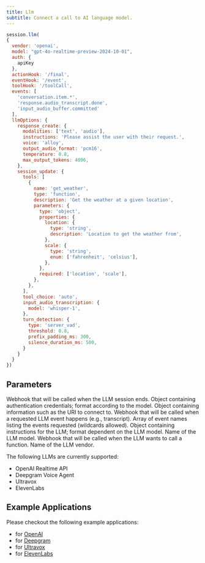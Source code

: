 ```yaml
---
title: Llm
subtitle: Connect a call to AI language model.  
---
```


```js maxLines=100
session.llm(
{
  vendor: 'openai',
  model: "gpt-4o-realtime-preview-2024-10-01",
  auth: {
    apiKey
  },
  actionHook: '/final',
  eventHook: '/event',
  toolHook: '/toolCall',
  events: [
    'conversation.item.*',
    'response.audio_transcript.done',
    'input_audio_buffer.committed'
  ],
  llmOptions: {
    response_create: {
      modalities: ['text', 'audio'],
      instructions: 'Please assist the user with their request.',
      voice: 'alloy',
      output_audio_format: 'pcm16',
      temperature: 0.8,
      max_output_tokens: 4096,
    },
    session_update: {
      tools: [
        {
          name: 'get_weather',
          type: 'function',
          description: 'Get the weather at a given location',
          parameters: {
            type: 'object',
            properties: {
              location: {
                type: 'string',
                description: 'Location to get the weather from',
              },
              scale: {
                type: 'string',
                enum: ['fahrenheit', 'celsius'],
              },
            },
            required: ['location', 'scale'],
          },
        },
      ],
      tool_choice: 'auto',
      input_audio_transcription: {
        model: 'whisper-1',
      },
      turn_detection: {
        type: 'server_vad',
        threshold: 0.8,
        prefix_padding_ms: 300,
        silence_duration_ms: 500,
      }
    }
  }
})
```

## Parameters

<ParamField path="actionHook" type="string" required={false}>
  Webhook that will be called when the LLM session ends.
</ParamField>

<ParamField path="auth" type="object" required={false}>
  Object containing authentication credentials; format according to the model.
</ParamField>

<ParamField path="connectOptions" type="object" required={false}>
  Object containing information such as the URI to connect to.
</ParamField>

<ParamField path="eventHook" type="string" required={false}>
  Webhook that will be called when a requested LLM event happens (e.g., transcript).
</ParamField>

<ParamField path="events" type="array" required={false}>
  Array of event names listing the events requested (wildcards allowed).
</ParamField>

<ParamField path="llmOptions" type="object" required={false}>
  Object containing instructions for the LLM; format dependent on the LLM model.
</ParamField>

<ParamField path="model" type="string" required={true}>
  Name of the LLM model.
</ParamField>

<ParamField path="toolHook" type="string" required={false}>
  Webhook that will be called when the LLM wants to call a function.
</ParamField>

<ParamField path="vendor" type="string" required={true}>
  Name of the LLM vendor.
</ParamField>


The following LLMs are currently supported:
- OpenAI Realtime API
- Deepgram Voice Agent
- Ultravox
- ElevenLabs

## Example Applications
Please checkout the following example applications:
- for [OpenAI](https://github.com/jambonz/openai-s2s-example)
- for [Deepgram](https://github.com/jambonz/deepgram-voice-agent-example)
- for [Ultravox](https://github.com/jambonz/ultravox-s2s-example)
- for [ElevenLabs](https://github.com/jambonz/elevenlabs-s2s-example)

